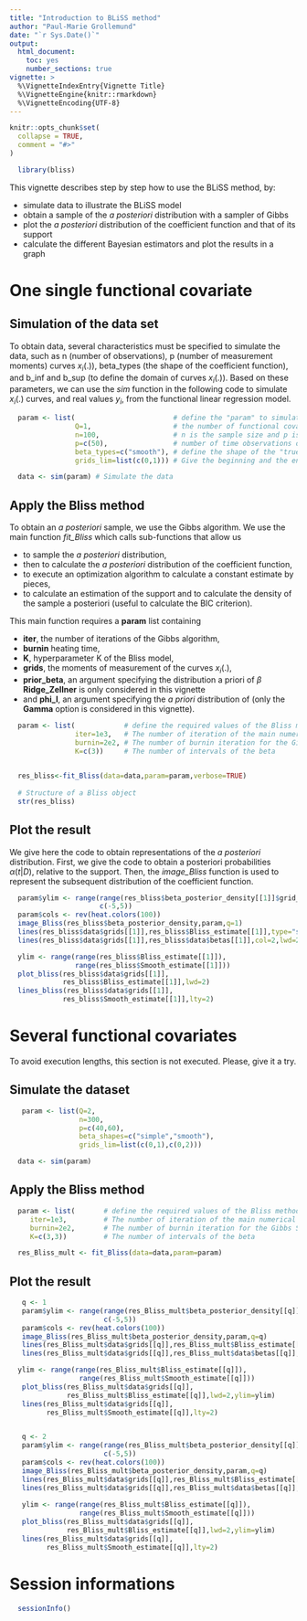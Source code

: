 ```yaml
---
title: "Introduction to BLiSS method"
author: "Paul-Marie Grollemund"
date: "`r Sys.Date()`"
output:
  html_document:
    toc: yes
    number_sections: true
vignette: >
  %\VignetteIndexEntry{Vignette Title}
  %\VignetteEngine{knitr::rmarkdown}
  %\VignetteEncoding{UTF-8}
---
```


```r
knitr::opts_chunk$set(
  collapse = TRUE,
  comment = "#>"
)
```

```r
  library(bliss)
```

This vignette describes step by step how to use the BLiSS method, by:

* simulate data to illustrate the BLiSS model
* obtain a sample of the *a posteriori* distribution with a sampler of Gibbs
* plot the *a posteriori* distribution of the coefficient function and that of its support
* calculate the different Bayesian estimators and plot the results in a graph

# One single functional covariate

## Simulation of the data set

To obtain data, several characteristics must be specified to simulate the data, such as n (number of observations), p (number of measurement moments) curves $x_{i}(.)$), beta$\_$types (the shape of the coefficient function), and b$\_$inf and b$\_$sup (to define the domain of curves $x_{i}(.)$). Based on these parameters, we can use the *sim* function in the following code to simulate $x_{i}(.)$ curves, and real values $y_{i}$, from the functional linear regression model.


```r
  param <- list(                        # define the "param" to simulate data
                Q=1,                    # the number of functional covariate
                n=100,                  # n is the sample size and p is the
                p=c(50),                # number of time observations of the curves
                beta_types=c("smooth"), # define the shape of the "true" coefficient function
                grids_lim=list(c(0,1))) # Give the beginning and the end of the observation's domain of the functions.

  data <- sim(param) # Simulate the data
```

## Apply the Bliss method

To obtain an *a posteriori* sample, we use the Gibbs algorithm. We use the main function *fit$\_$Bliss* which calls sub-functions that allow us

* to sample the *a posteriori* distribution, 
* then to calculate the *a posteriori* distribution of the coefficient function, 
* to execute an optimization algorithm to calculate a constant estimate by pieces, 
* to calculate an estimation of the support and to calculate the density of the sample a posteriori (useful to calculate the BIC criterion). 

This main function requires a **param** list containing

* **iter**, the number of iterations of the Gibbs algorithm, 
* **burnin** heating time, 
* **K**, hyperparameter K of the Bliss model,
* **grids**, the moments of measurement of the curves $x_{i}(.)$, 
* **prior$\_$beta**, an argument specifying the distribution a priori of $\beta$ **Ridge$\_$Zellner** is only considered in this vignette
* and **phi$\_$l**, an argument specifying the *a priori* distribution of (only the **Gamma** option is considered in this vignette).

```r
  param <- list(            # define the required values of the Bliss method.
                iter=1e3,   # The number of iteration of the main numerical algorithm of Bliss.
                burnin=2e2, # The number of burnin iteration for the Gibbs Sampler
                K=c(3))     # The number of intervals of the beta

   
  res_bliss<-fit_Bliss(data=data,param=param,verbose=TRUE)
  
  # Structure of a Bliss object
  str(res_bliss)
```

## Plot the result

We give here the code to obtain representations of the *a posteriori* distribution. First, we give the code to obtain a posteriori probabilities $\alpha(t|D)$, relative to the support. Then, the *image$\_$Bliss* function is used to represent the subsequent distribution of the coefficient function.

```r
  param$ylim <- range(range(res_bliss$beta_posterior_density[[1]]$grid_beta_t),
                      c(-5,5))
  param$cols <- rev(heat.colors(100))
  image_Bliss(res_bliss$beta_posterior_density,param,q=1)
  lines(res_bliss$data$grids[[1]],res_bliss$Bliss_estimate[[1]],type="s",lwd=2)
  lines(res_bliss$data$grids[[1]],res_bliss$data$betas[[1]],col=2,lwd=2,type="s")
```


```r
  ylim <- range(range(res_bliss$Bliss_estimate[[1]]),
                range(res_bliss$Smooth_estimate[[1]]))
  plot_bliss(res_bliss$data$grids[[1]],
             res_bliss$Bliss_estimate[[1]],lwd=2)
  lines_bliss(res_bliss$data$grids[[1]],
             res_bliss$Smooth_estimate[[1]],lty=2)
```

# Several functional covariates

To avoid execution lengths, this section is not executed. Please, give it a try.

## Simulate the dataset

```r
   param <- list(Q=2,
                 n=300,
                 p=c(40,60),
                 beta_shapes=c("simple","smooth"),
                 grids_lim=list(c(0,1),c(0,2)))

  data <- sim(param)
```

## Apply the Bliss method
```r
  param <- list(       # define the required values of the Bliss method.
     iter=1e3,         # The number of iteration of the main numerical algorithm of Bliss.
     burnin=2e2,       # The number of burnin iteration for the Gibbs Sampler
     K=c(3,3))         # The number of intervals of the beta

  res_Bliss_mult <- fit_Bliss(data=data,param=param)
```

## Plot the result
```r
   q <- 1
   param$ylim <- range(range(res_Bliss_mult$beta_posterior_density[[q]]$grid_beta_t),
                       c(-5,5))
   param$cols <- rev(heat.colors(100))
   image_Bliss(res_Bliss_mult$beta_posterior_density,param,q=q)
   lines(res_Bliss_mult$data$grids[[q]],res_Bliss_mult$Bliss_estimate[[q]],type="s",lwd=2)
   lines(res_Bliss_mult$data$grids[[q]],res_Bliss_mult$data$betas[[q]],col=2,lwd=2,type="s")

  ylim <- range(range(res_Bliss_mult$Bliss_estimate[[q]]),
                 range(res_Bliss_mult$Smooth_estimate[[q]]))
   plot_bliss(res_Bliss_mult$data$grids[[q]],
              res_Bliss_mult$Bliss_estimate[[q]],lwd=2,ylim=ylim)
   lines(res_Bliss_mult$data$grids[[q]],
         res_Bliss_mult$Smooth_estimate[[q]],lty=2)


   q <- 2
   param$ylim <- range(range(res_Bliss_mult$beta_posterior_density[[q]]$grid_beta_t),
                       c(-5,5))
   param$cols <- rev(heat.colors(100))
   image_Bliss(res_Bliss_mult$beta_posterior_density,param,q=q)
   lines(res_Bliss_mult$data$grids[[q]],res_Bliss_mult$Bliss_estimate[[q]],type="s",lwd=2)
   lines(res_Bliss_mult$data$grids[[q]],res_Bliss_mult$data$betas[[q]],col=2,lwd=2,type="l")
   
   ylim <- range(range(res_Bliss_mult$Bliss_estimate[[q]]),
                 range(res_Bliss_mult$Smooth_estimate[[q]]))
   plot_bliss(res_Bliss_mult$data$grids[[q]],
              res_Bliss_mult$Bliss_estimate[[q]],lwd=2,ylim=ylim)
   lines(res_Bliss_mult$data$grids[[q]],
         res_Bliss_mult$Smooth_estimate[[q]],lty=2)
```

# Session informations
```r
  sessionInfo()
```
















